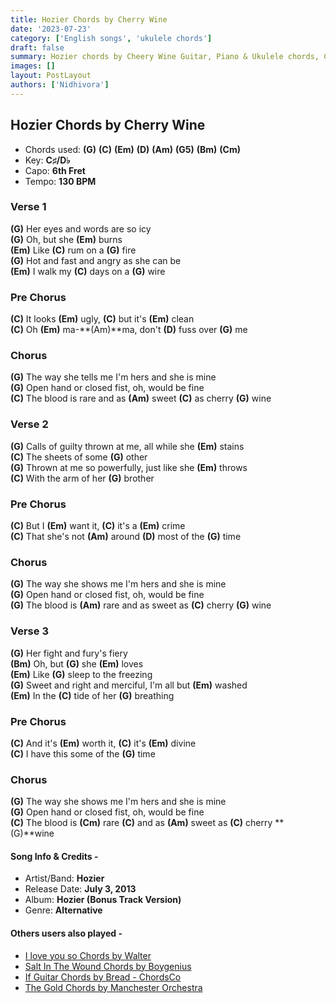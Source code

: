 ```yaml
---
title: Hozier Chords by Cherry Wine
date: '2023-07-23'
category: ['English songs', 'ukulele chords']
draft: false
summary: Hozier chords by Cheery Wine Guitar, Piano & Ukulele chords, Chords used - (G) (C) (Em) (D) (Am) (G5) (Bm) (Cm), Capo - 6th Fret, Key - C#
images: []
layout: PostLayout
authors: ['Nidhivora']
---
```


## Hozier Chords by Cherry Wine

- Chords used: **(G)** **(C)** **(Em)** **(D)** **(Am)** **(G5)** **(Bm)** **(Cm)**
- Key: **C♯/D♭**
- Capo: **6th Fret**
- Tempo: **130 BPM**

### Verse 1

**(G)** Her eyes and words are so icy \
**(G)** Oh, but she **(Em)** burns \
**(Em)** Like **(C)** rum on a **(G)** fire \
**(G)** Hot and fast and angry as she can be \
**(Em)** I walk my **(C)** days on a **(G)** wire

### Pre Chorus

**(C)** It looks **(Em)** ugly, **(C)** but it's **(Em)** clean \
**(C)** Oh **(Em)** ma-**(Am)**ma, don't **(D)** fuss over **(G)** me

### Chorus

**(G)** The way she tells me I'm hers and she is mine \
**(G)** Open hand or closed fist, oh, would be fine \
**(C)** The blood is rare and as **(Am)** sweet **(C)** as cherry **(G)** wine

### Verse 2

**(G)** Calls of guilty thrown at me, all while she **(Em)** stains \
**(C)** The sheets of some **(G)** other \
**(G)** Thrown at me so powerfully, just like she **(Em)** throws \
**(C)** With the arm of her **(G)** brother

### Pre Chorus

**(C)** But I **(Em)** want it, **(C)** it's a **(Em)** crime \
**(C)** That she's not **(Am)** around **(D)** most of the **(G)** time

### Chorus

**(G)** The way she shows me I'm hers and she is mine \
**(G)** Open hand or closed fist, oh, would be fine \
**(G)** The blood is **(Am)** rare and as sweet as **(C)** cherry **(G)** wine

### Verse 3

**(G)** Her fight and fury's fiery \
**(Bm)** Oh, but **(G)** she **(Em)** loves \
**(Em)** Like **(G)** sleep to the freezing \
**(G)** Sweet and right and merciful, I'm all but **(Em)** washed \
**(Em)** In the **(C)** tide of her **(G)** breathing

### Pre Chorus

**(C)** And it's **(Em)** worth it, **(C)** it's **(Em)** divine \
**(C)** I have this some of the **(G)** time

### Chorus

**(G)** The way she shows me I'm hers and she is mine \
**(G)** Open hand or closed fist, oh, would be fine \
**(C)** The blood is **(Cm)** rare **(C)** and as **(Am)** sweet as **(C)** cherry **(G)**wine

#### Song Info & Credits -

- Artist/Band: **Hozier**
- Release Date: **July 3, 2013**
- Album: **Hozier (Bonus Track Version)**
- Genre: **Alternative**

#### Others users also played -

- [I love you so Chords by Walter](https://www.chordsco.com/chords/i-love-you-so-chords-by-walter)
- [Salt In The Wound Chords by Boygenius](https://www.chordsco.com/chords/salt-in-the-wound-chords-by-boygenius)
- [If Guitar Chords by Bread - ChordsCo](https://www.chordsco.com/chords/if-guitar-chords-by-bread-chordsco)
- [The Gold Chords by Manchester Orchestra](https://www.chordsco.com/chords/the-gold-chords-by-manchester-orchestra)
